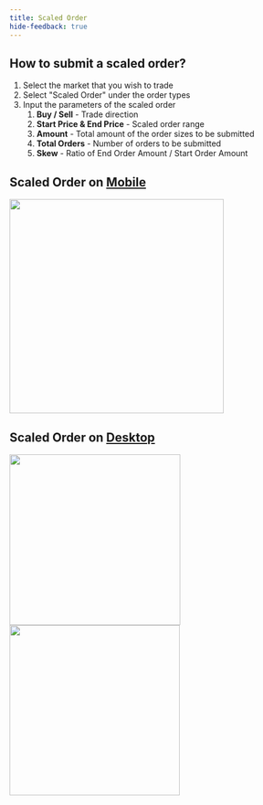 ```yaml
---
title: Scaled Order
hide-feedback: true
---
```


## How to submit a scaled order?

1. Select the market that you wish to trade
2. Select "Scaled Order" under the order types
3. Input the parameters of the scaled order
   1. **Buy / Sell** - Trade direction
   2. **Start Price & End Price** - Scaled order range
   3. **Amount** - Total amount of the order sizes to be submitted
   4. **Total Orders** - Number of orders to be submitted
   5. **Skew** - Ratio of End Order Amount / Start Order Amount

## Scaled Order on [Mobile](../../../getting-started/install-mobile-desktop-app/mobile-app)


<Frame caption="Mobile version: Select 'Scaled Order' and enter the parameter">
<img src="../../../../assets/IMG_4707.PNG" alt="" width="375"/>
</Frame>

## Scaled Order on [Desktop](../../../getting-started/install-mobile-desktop-app/desktop-app)

<div>
<Frame caption="Select 'Scaled Order' from the dropdown">
<img src="../../../../assets/Screenshot 2024-07-31 at 4.33.04 PM.png" alt="" width="299"/>
</Frame>
 
<Frame caption="Enter the Scaled Order Parameters">
<img src="../../../../assets/Screenshot 2024-07-31 at 4.35.36 PM.png" alt="" width="298"/>
</Frame>

</div>

<Frame caption="Scaled orders submitted will show up on the Open Orders tab if successful">
<img src="../../../../assets/Screenshot 2024-07-31 at 4.36.01 PM.png" alt=""/>
</Frame>
